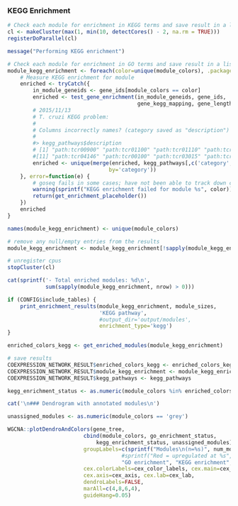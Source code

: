 ### KEGG Enrichment

```r
# Check each module for enrichment in KEGG terms and save result in a list
cl <- makeCluster(max(1, min(10, detectCores() - 2, na.rm = TRUE)))
registerDoParallel(cl)

message("Performing KEGG enrichment")

# Check each module for enrichment in GO terms and save result in a list
module_kegg_enrichment <- foreach(color=unique(module_colors), .packages=c('goseq')) %dopar% {
    # Measure KEGG enrichment for module
    enriched <- tryCatch({
        in_module_geneids <- gene_ids[module_colors == color]
        enriched <- test_gene_enrichment(in_module_geneids, gene_ids,
                                         gene_kegg_mapping, gene_lengths)
        # 2015/11/13
        # T. cruzi KEGG problem:
        #
        # Columns incorrectly names? (category saved as "description")
        # 
        #> kegg_pathways$description
        # [1] "path:tcr00900" "path:tcr01100" "path:tcr01110" "path:tcr01130" "path:tcr03010" "path:tcr00230" "path:tcr03050" "path:tcr04141" "path:tcr01040" "path:tcr01212"
        #[11] "path:tcr04146" "path:tcr00100" "path:tcr03015" "path:tcr05142" "path:tcr00330" "path:tcr03013" "path:tcr03040" "path:tcr00480" "path:tcr00220" "path:tcr00250"
        enriched <- unique(merge(enriched, kegg_pathways[,c('category','name')],
                                by='category'))
    }, error=function(e) {
        # goseq fails in some cases; have not been able to track down cause yet
        warning(sprintf("KEGG enrichment failed for module %s", color))
        return(get_enrichment_placeholder())
    })
    enriched
}

names(module_kegg_enrichment) <- unique(module_colors)

# remove any null/empty entries from the results
module_kegg_enrichment <- module_kegg_enrichment[!sapply(module_kegg_enrichment, is.null)]

# unregister cpus
stopCluster(cl)
```

```r
cat(sprintf('- Total enriched modules: %d\n', 
            sum(sapply(module_kegg_enrichment, nrow) > 0)))

if (CONFIG$include_tables) {
    print_enrichment_results(module_kegg_enrichment, module_sizes, 
                             'KEGG pathway',
                             #output_dir='output/modules',
                             enrichment_type='kegg')
}

enriched_colors_kegg <- get_enriched_modules(module_kegg_enrichment)

# save results
COEXPRESSION_NETWORK_RESULT$enriched_colors_kegg <- enriched_colors_kegg
COEXPRESSION_NETWORK_RESULT$module_kegg_enrichment <- module_kegg_enrichment
COEXPRESSION_NETWORK_RESULT$kegg_pathways <- kegg_pathways
```

```r
kegg_enrichment_status <- as.numeric(module_colors %in% enriched_colors_kegg)
```

```r

cat('\n### Dendrogram with annotated modules\n')

unassigned_modules <- as.numeric(module_colors == 'grey')

WGCNA::plotDendroAndColors(gene_tree,
                        cbind(module_colors, go_enrichment_status,
                            kegg_enrichment_status, unassigned_modules),
                        groupLabels=c(sprintf("Modules\n(n=%s)", num_modules),
                                    #sprintf("Red = upregulated at %s", CONFIG$de_cond2),
                                    "GO enrichment", "KEGG enrichment", "Unassigned"),
                        cex.colorLabels=cex_color_labels, cex.main=cex_main,
                        cex.axis=cex_axis, cex.lab=cex_lab,
                        dendroLabels=FALSE,
                        marAll=c(4,8,6,4),
                        guideHang=0.05)
```
